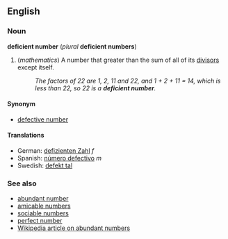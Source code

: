==English==
===Noun===
'''deficient number''' (''plural'' '''deficient numbers''')

#(''mathematics'') A number that greater than the sum of all of its [[divisor]]s except itself.
#:''The factors of 22 are 1, 2, 11 and 22, and 1 + 2 + 11 = 14, which is less than 22, so 22 is a '''deficient number'''.''

====Synonym====
*[[defective number]]

====Translations====
*German: [[defizienten Zahl]] ''f''
*Spanish: [[número defectivo]] ''m''
*Swedish: [[defekt tal]]

===See also===
*[[abundant number]]
*[[amicable numbers]]
*[[sociable numbers]]
*[[perfect number]]
*[[en:Abundant_number|Wikipedia article on abundant numbers]]